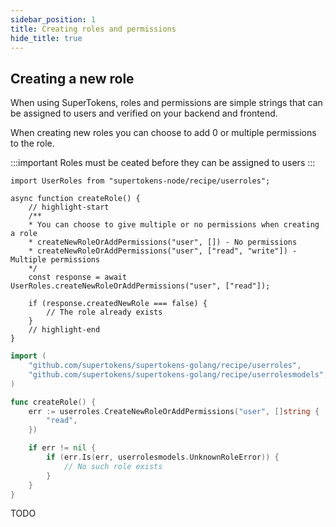 ```yaml
---
sidebar_position: 1
title: Creating roles and permissions
hide_title: true
---
```


<!-- COPY DOCS -->
<!-- ./userroles/creating-role.mdx -->


## Creating a new role

When using SuperTokens, roles and permissions are simple strings that can be assigned to users and verified on your backend and frontend.

When creating new roles you can choose to add 0 or multiple permissions to the role.

:::important
Roles must be ceated before they can be assigned to users
:::

<BackendSDKTabs>
<TabItem value="nodejs">

```tsx
import UserRoles from "supertokens-node/recipe/userroles";

async function createRole() {
    // highlight-start
    /** 
    * You can choose to give multiple or no permissions when creating a role
    * createNewRoleOrAddPermissions("user", []) - No permissions
    * createNewRoleOrAddPermissions("user", ["read", "write"]) - Multiple permissions
    */
    const response = await UserRoles.createNewRoleOrAddPermissions("user", ["read"]);

    if (response.createdNewRole === false) {
        // The role already exists
    }
    // highlight-end
}
```

</TabItem>
<TabItem value="go">

```go
import (
    "github.com/supertokens/supertokens-golang/recipe/userroles",
    "github.com/supertokens/supertokens-golang/recipe/userrolesmodels",
)

func createRole() {
    err := userroles.CreateNewRoleOrAddPermissions("user", []string {
        "read",
    })

    if err != nil {
        if (err.Is(err, userrolesmodels.UnknownRoleError)) {
            // No such role exists
        }
    }
}
```

</TabItem>
<TabItem value="python">
TODO
</TabItem>
</BackendSDKTabs>